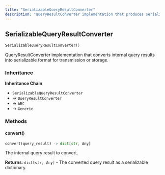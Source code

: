 ```yaml
---
title: "SerializableQueryResultConverter"
description: "QueryResultConverter implementation that produces serializable query results"
---
```


## SerializableQueryResultConverter

```python
SerializableQueryResultConverter()
```

QueryResultConverter implementation that converts internal query results into serializable format for transmission or storage.

### Inheritance

**Inheritance Chain**: 
- `SerializableQueryResultConverter` 
- → `QueryResultConverter`
- → `ABC`
- → `Generic`

### Methods

#### convert()

```python
convert(query_result) -> dict[str, Any]
```

<ParamField path="query_result" type="InternalQueryResult" required>
The internal query result to convert.
</ParamField>

**Returns**: `dict[str, Any]` - The converted query result as a serializable dictionary.
